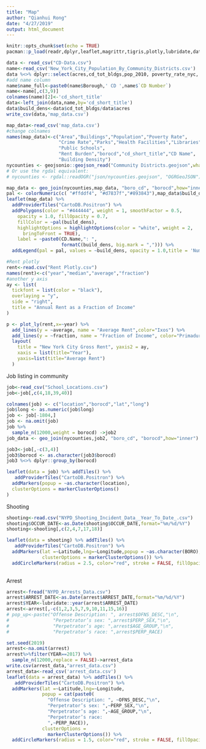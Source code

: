 ```yaml
---
title: "Map"
author: "Qianhui Rong"
date: "4/27/2019"
output: html_document
---
```


```r
knitr::opts_chunk$set(echo = TRUE)
pacman::p_load(readr,dplyr,leaflet,magrittr,tigris,plotly,lubridate,data.table)

```

```r
data <- read_csv("CD-Data.csv")
name<-read_csv('New_York_City_Population_By_Community_Districts.csv')
data %<>% dplyr::select(acres,cd_tot_bldgs,pop_2010, poverty_rate_nyc, crime_per_1000,count_parks, count_hosp_clinic, count_libraries, count_public_schools, pct_hh_rent_burd,borocd,cd_short_title)
#add name column
name$name_full<-paste0(name$Borough,' CD ',name$`CD Number`)
name<-name[,c(3,9)]
colnames(name)[2]<-'cd_short_title'
data<-left_join(data,name,by='cd_short_title')
data$build_dens<-data$cd_tot_bldgs/data$acres
write_csv(data,'map_data.csv')
```

```r
map_data<-read_csv('map_data.csv')
#change colnames 
names(map_data)<-c("Area","Buildings","Population","Poverty Rate",
                   "Crime Rate","Parks","Health Facilities","Libraries",
                   "Public Schools",
                   "Rent Burden","borocd","cd_short_title","CD Name",
                   "Building Density")
nycounties <- geojsonio::geojson_read("Community Districts.geojson",what = "sp")
# Or use the rgdal equivalent:
# nycounties <- rgdal::readOGR("json/nycounties.geojson", "OGRGeoJSON")

map_data <- geo_join(nycounties,map_data, "boro_cd", "borocd",how="inner")
pal <- colorNumeric(c( "#ffddf4", "#d7837f","#893843"),map_data$build_dens)
leaflet(map_data) %>%
  addProviderTiles("CartoDB.Positron") %>%
  addPolygons(color = "#444444", weight = 1, smoothFactor = 0.5,
    opacity = 1.0, fillOpacity = 0.7,
    fillColor = ~pal(build_dens),
    highlightOptions = highlightOptions(color = "white", weight = 2,
      bringToFront = TRUE),
    label = ~paste0(CD.Name,": ",
                    formatC(build_dens, big.mark = ","))) %>%
  addLegend(pal = pal, values = ~build_dens, opacity = 1.0,title = 'Number of Building per Acre')
```

```r
#Rent plotly
rent<-read.csv("Rent Plotly.csv")
names(rent)<-c("year","median","average","fraction")
#another y axis
ay <- list(
  tickfont = list(color = "black"),
  overlaying = "y",
  side = "right",
  title = "Annual Rent as a Fraction of Income"
)

p <- plot_ly(rent,x=~year) %>%
  add_lines(y = ~average, name = "Average Rent",color="Ixos") %>%
  add_lines(y = ~fraction, name = "Fraction of Income", color="Primadur",yaxis = "y2") %>%
  layout(
    title = "New York City Gross Rent", yaxis2 = ay,
    xaxis = list(title="Year"),
    yaxis=list(title="Average Rent")
  )
```

Job listing in community
```r
job<-read_csv("School_Locations.csv")
job<-job[,c(4,18,39,40)]

colnames(job) <- c("location","borocd","lat","long")
job$long <- as.numeric(job$long)
job <- job[-1804,]
job <- na.omit(job)
job %>% 
  sample_n(12000,weight = borocd) ->job2
job_data <- geo_join(nycounties,job2, "boro_cd", "borocd",how="inner")

job3<-job[,-c(3,4)]
job3$borocd <- as.character(job3$borocd)
job3 %<>% dplyr::group_by(borocd)

leaflet(data = job) %>% addTiles() %>%
   addProviderTiles("CartoDB.Positron") %>%
  addMarkers(popup = ~as.character(location),
  clusterOptions = markerClusterOptions()
)
```

Shooting 
```r
shooting<-read.csv("NYPD_Shooting_Incident_Data__Year_To_Date_.csv")
shooting$OCCUR_DATE<-as.Date(shooting$OCCUR_DATE,format="%m/%d/%Y")
shooting<-shooting[,c(2,4,7,17,18)]

leaflet(data = shooting) %>% addTiles() %>%
   addProviderTiles("CartoDB.Positron") %>%
  addMarkers(lat =~Latitude,lng=~Longitude,popup = ~as.character(BORO),
             clusterOptions = markerClusterOptions()) %>% 
  addCircleMarkers(radius = 2.5, color="red", stroke = FALSE, fillOpacity = 0.5)
  
```

Arrest
```r
arrest<-fread("NYPD_Arrests_Data.csv")
arrest$ARREST_DATE<-as.Date(arrest$ARREST_DATE,format="%m/%d/%Y")
arrest$YEAR<-lubridate::year(arrest$ARREST_DATE)
arrest<-arrest[,-c(1,2,3,5,7,9,10,11,15,16)]
# pop_up<-paste("Offense Description: ", arrest$OFNS_DESC,"\n",
#                "Perpetrator’s sex: ",arrest$PERP_SEX,"\n",
#                "Perpetrator’s age: ",arrest$AGE_GROUP,"\n",
#                "Perpetrator’s race: ",arrest$PERP_RACE)

set.seed(2019)
arrest<-na.omit(arrest)
arrest%>%filter(YEAR==2017) %>% 
  sample_n(12000,replace = FALSE)->arrest_data
write.csv(arrest_data,"arrest_data.csv")
arrest_data<-read_csv('arrest_data.csv')
leaflet(data = arrest_data) %>% addTiles() %>%
   addProviderTiles("CartoDB.Positron") %>%
  addMarkers(lat =~Latitude,lng=~Longitude,
             popup = cat(paste0(
               "Offense Description: ", ~OFNS_DESC,"\n",
               "Perpetrator’s sex: ",~PERP_SEX,"\n",
               "Perpetrator’s age: ",~AGE_GROUP,"\n",
               "Perpetrator’s race:
               ",~PERP_RACE)),
             clusterOptions =
               markerClusterOptions()) %>%
  addCircleMarkers(radius = 1.5, color="red", stroke = FALSE, fillOpacity = 0.5)
```
